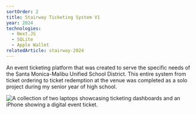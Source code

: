 ```yaml
---
sortOrder: 2
title: Stairway Ticketing System V1
year: 2024
technologies:
  - Next.JS
  - SQLite
  - Apple Wallet
relatedArticle: stairway-2024
---
```



An event ticketing platform that was created to serve the specific needs of the Santa Monica-Malibu Unified School District. This entire system from ticket ordering to ticket redemption at the venue was completed as a solo project during my senior year of high school.

<Image
  loading="eager"
  src={stairway}
  alt="A collection of two laptops showcasing ticketing dashboards and an iPhone showing a digital event ticket."
/>
